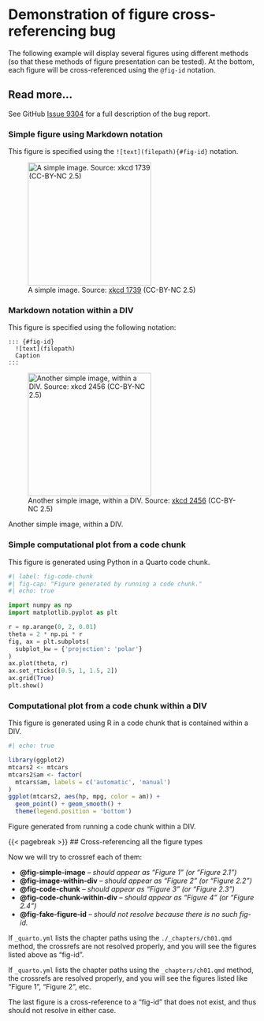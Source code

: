 # Demonstration of figure cross-referencing bug

The following example will display several figures using different methods (so that these methods of figure presentation can be tested). At the bottom, each figure will be cross-referenced using the `@fig-id` notation. 

::: {.callout-important}
# Read more...
See GitHub [Issue 9304](https://github.com/quarto-dev/quarto-cli/issues/9304) for a full description of the bug report.
:::

### Simple figure using Markdown notation {.unnumbered}

This figure is specified using the `![text](filepath){#fig-id}` notation.

![A simple image. Source: [xkcd 1739](http://xkcd.com/1739) (CC-BY-NC 2.5)](../_figures/xkcd_1739.png){#fig-simple-image width=250}


### Markdown notation within a DIV {.unnumbered}

This figure is specified using the following notation:

```
::: {#fig-id}
  ![text](filepath)
  Caption
:::
```

::: {#fig-image-within-div}
![Another simple image, within a DIV. Source: [xkcd 2456](http://xkcd.com/2456) (CC-BY-NC 2.5)](../_figures/xkcd_2456.png){width=250}

Another simple image, within a DIV.
:::


### Simple computational plot from a code chunk {.unnumbered}

This figure is generated using Python in a Quarto code chunk.

```python
#| label: fig-code-chunk
#| fig-cap: "Figure generated by running a code chunk."
#| echo: true

import numpy as np
import matplotlib.pyplot as plt

r = np.arange(0, 2, 0.01)
theta = 2 * np.pi * r
fig, ax = plt.subplots(
  subplot_kw = {'projection': 'polar'} 
)
ax.plot(theta, r)
ax.set_rticks([0.5, 1, 1.5, 2])
ax.grid(True)
plt.show()
```

### Computational plot from a code chunk within a DIV {.unnumbered}

This figure is generated using R in a code chunk that is contained within a DIV.

::: {#fig-code-chunk-within-div width=150}

```r
#| echo: true

library(ggplot2)
mtcars2 <- mtcars
mtcars2$am <- factor(
  mtcars$am, labels = c('automatic', 'manual')
)
ggplot(mtcars2, aes(hp, mpg, color = am)) +
  geom_point() + geom_smooth() +
  theme(legend.position = 'bottom')
```
Figure generated from running a code chunk within a DIV.
:::


{{< pagebreak >}}
## Cross-referencing all the figure types

Now we will try to crossref each of them:

- **@fig-simple-image** -- *should appear as "Figure 1" (or "Figure 2.1")*
- **@fig-image-within-div** -- *should appear as "Figure 2" (or "Figure 2.2")*
- **@fig-code-chunk** -- *should appear as "Figure 3" (or "Figure 2.3")*
- **@fig-code-chunk-within-div** -- *should appear as "Figure 4" (or "Figure 2.4")*
- **@fig-fake-figure-id** -- *should not resolve because there is no such fig-id.*

If `_quarto.yml` lists the chapter paths using the `./_chapters/ch01.qmd` method, the crossrefs are not resolved properly, and you will see the figures listed above as "fig-id".

If `_quarto.yml` lists the chapter paths using the `_chapters/ch01.qmd` method, the crossrefs are resolved properly, and you will see the figures listed like "Figure 1", "Figure 2", etc.

The last figure is a cross-reference to a "fig-id" that does not exist, and thus should not resolve in either case.